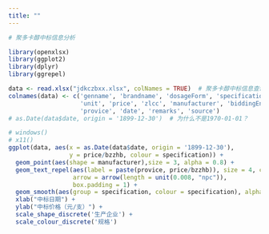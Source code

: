 ```yaml
---
title: ""
---
```


```r
# 聚多卡醇中标信息分析

library(openxlsx)
library(ggplot2)
library(dplyr)
library(ggrepel)

data <- read.xlsx("jdkczbxx.xlsx", colNames = TRUE)  # 聚多卡醇中标信息查询
colnames(data) <- c('genname', 'brandname', 'dosageForm', 'specification', 'bzzhb',
                    'unit', 'price', 'zlcc', 'manufacturer', 'biddingEnterprise',
                    'provice', 'date', 'remarks', 'source') 
# as.Date(data$date, origin = '1899-12-30')  # 为什么不是1970-01-01？

# windows()
# x11()
ggplot(data, aes(x = as.Date(data$date, origin = '1899-12-30'), 
                 y = price/bzzhb, colour = specification)) +
  geom_point(aes(shape = manufacturer),size = 3, alpha = 0.8) +
  geom_text_repel(aes(label = paste(provice, price/bzzhb)), size = 4, colour = "black",
                  arrow = arrow(length = unit(0.008, "npc")),
                  box.padding = 1) +
  geom_smooth(aes(group = specification, colour = specification), alpha = 0.3) +
  xlab("中标日期") +
  ylab("中标价格（元/支）") +
  scale_shape_discrete('生产企业') +
  scale_colour_discrete('规格')
```


